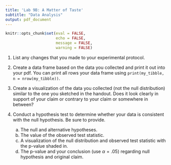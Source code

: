 ```yaml
---
title: 'Lab 9B: A Matter of Taste'
subtitle: "Data Analysis"
output: pdf_document
---
```


```r
knitr::opts_chunk$set(eval = FALSE, 
                      echo = FALSE,
                      message = FALSE,
                      warning = FALSE)
```

1. List any changes that you made to your experimental protocol.

2. Create a data frame based on the data you collected and print it out into your pdf. You can print all rows your data frame using `print(my_tibble, n = nrow(my_tibble))`.

3. Create a visualization of the data you collected (not the null distribution) similar to the one you sketched in the handout. Does it look clearly in support of your claim or contrary to your claim or somewhere in between?

4. Conduct a hypothesis test to determine whether your data is consistent with the null hypothesis. Be sure to provide.

    a. The null and alternative hypotheses.
    b. The value of the observed test statistic.
    c. A visualization of the null distribution and observed test statistic with the p-value shaded in.
    d. The p-value and your conclusion (use $\alpha = .05$) regarding null hypothesis and original claim.